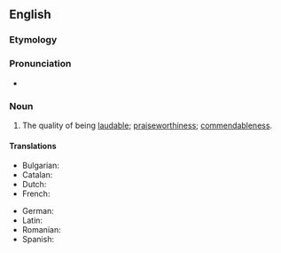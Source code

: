 ==English==

===Etymology===
{{suffix|laudable|ness|lang=en}}

===Pronunciation===
* {{IPA|/ˈlɔːdəbəlnɪs/|lang=en}}

===Noun===
{{en-noun|-}}

# The quality of being [[laudable]]; [[praiseworthiness]]; [[commendableness]].

====Translations====
{{trans-top|quality of being laudable}}
* Bulgarian: {{t|bg|похвалност|f}}
* Catalan: {{t|ca|laudabilitat|f}}
* Dutch: {{t|nl|prijzenswaardigheid}}
* French: {{t|fr|laudabilité|f}}
{{trans-mid}}
* German: {{t|de|Löblichkeit|f}}
* Latin: {{t|la|laudabilitas}}
* Romanian: {{t|ro|laudabilitate|f}}
* Spanish: {{t|es|laudabilidad|f}}
{{trans-bottom}}